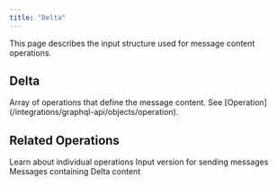 ```yaml
---
title: "Delta"
---
```


This page describes the input structure used for message content operations.

## Delta

<ParamField path="ops" type="[Operation!]!" required>
  Array of operations that define the message content. See [Operation](/integrations/graphql-api/objects/operation).
</ParamField>

## Related Operations

<CardGroup cols={2}>
  <Card title="Operation Schema" icon="gear" href="/integrations/graphql-api/objects/operation">
    Learn about individual operations
  </Card>
  <Card title="DeltaInput Schema" icon="pen-to-square" href="/integrations/graphql-api/objects/delta-input">
    Input version for sending messages
  </Card>
  <Card title="ChatMessage Schema" icon="message" href="/integrations/graphql-api/objects/chat-message">
    Messages containing Delta content
  </Card>
</CardGroup>